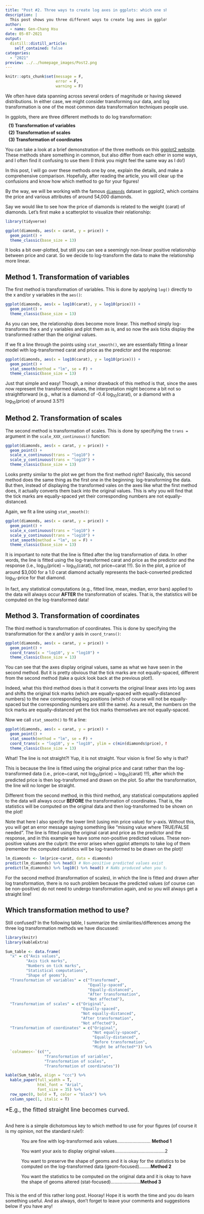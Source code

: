 ```yaml
---
title: "Post #2. Three ways to create log axes in ggplots: which one should you use?"
description: |
  This post shows you three different ways to create log axes in ggplots and provides some suggestions on which method to use for your figures.
author:
  - name: Gen-Chang Hsu
date: 05-07-2021
output:
  distill::distill_article:
    self_contained: false
categories:
  - "2021"
preview: ../../homepage_images/Post2.png
---
```

  
<!-- Webpage style -->
<style>
d-article a {
    color: #2780e3 !important;
      border-bottom: none !important;
}

d-article a:hover {
  color: #2780e3 !important;
    border-bottom: 2px solid !important;
}

d-byline {
  margin-left: -10% !important;
}

d-title {
  margin-left: -10%;
}

d-title h1{
  font-size: 45px;
  width: 130%;
}

d-article {
  margin-left: -10%;
}

p {
  width: 120%;
}

d-article h2 {
  width: 120%;
}

div.article-footer{
  width: 120%;
}

d-article div.sourceCode { 
  width: 120% !important;
}

d-article pre { 
  width: 120% !important;
}

div.l-body {
  width: 120% !important;
}

d-article table thead tr {
  height: 60px !important;
  width: 210px !important;
}

d-article table thead th {
  height: 60px !important;
  font-size: 22px !important;
  width: 210px !important;
}

d-article table tbody tr td {
  font-size: 21px !important;
  height: 60px !important;
  text-align: center !important;
  width: 210px !important;
}

</style>
  
```r
knitr::opts_chunk$set(message = F, 
                      error = F, 
                      warning = F)

```

<!-- Start of the article -->
  
We often have data spanning across several orders of magnitude or having skewed distributions. In either case, we might consider transforming our data, and log transformation is one of the most common data transformation techniques people use. 

In ggplots, there are three different methods to do log transformation:<br> 
<span style="display: block; margin-top: 10px; margin-left: 10px"> **(1) Transformation of variables**</span>
<span style="display: block; margin-top: 5px; margin-left: 10px"> **(2) Transformation of scales**</span>
<span style="display: block; margin-top: 5px; margin-left: 10px"> **(3) Transformation of coordinates**</span>

You can take a look at a brief demonstration of the three methods on this [ggplot2 website](https://ggplot2.tidyverse.org/reference/coord_trans.html). These methods share something in common, but also differ from each other in some ways, and I often find it confusing to use them (I think you might feel the same way as I do!) 

In this post, I will go over these methods one by one, explain the details, and make a comprehensive comparison. Hopefully, after reading the article, you will clear up the confusions and know how which method to go for your figures!

By the way, we will be working with the famous  [`diamonds`](https://ggplot2.tidyverse.org/reference/diamonds.html) dataset in ggplot2, which contains the price and various attributes of around 54,000 diamonds. 

Say we would like to see how the price of diamonds is related to the weight (carat) of diamonds. Let's first make a scatterplot to visualize their relationship:

```r
library(tidyverse)

ggplot(diamonds, aes(x = carat, y = price)) +
  geom_point() +
  theme_classic(base_size = 13)

```

It looks a bit over-plotted, but still you can see a seemingly non-linear positive relationship between price and carat. So we decide to log-transform the data to make the relationship more linear.

## Method 1. Transformation of variables

The first method is transformation of variables. This is done by applying `log()` directly to the x and/or y variables in the `aes()`:  

```r
ggplot(diamonds, aes(x = log10(carat), y = log10(price))) +
  geom_point() +
  theme_classic(base_size = 13)

```

As you can see, the relationship does become more linear. This method simply log-transforms the x and y variables and plot them as is, and so now the axis ticks display the transformed rather than the original values.

If we fit a line through the points using `stat_smooth()`, we are essentially fitting a linear model with log-transformed carat and price as the predictor and the response:

```r
ggplot(diamonds, aes(x = log10(carat), y = log10(price))) +
  geom_point() +
  stat_smooth(method = "lm", se = F) + 
  theme_classic(base_size = 13)

```

Just that simple and easy! Though, a minor drawback of this method is that, since the axes now represent the transformed values, the interpretation might become a bit not so straightforward (e.g., what is a diamond of -0.4 log~10~(carat), or a diamond with a log~10~(price) of around 3.5?!)

## Method 2. Transformation of scales
The second method is transformation of scales. This is done by specifying the `trans = ` argument in the `scale_XXX_continuous()` function:

```r
ggplot(diamonds, aes(x = carat, y = price)) +
  geom_point() +
  scale_x_continuous(trans = "log10") + 
  scale_y_continuous(trans = "log10") +
  theme_classic(base_size = 13)

```

Looks pretty similar to the plot we get from the first method right? Basically, this second method does the same thing as the first one in the beginning: log-transforming the data. But then, instead of displaying the transformed vales on the axes like what the first method does, it actually converts them back into the original values. This is why you will find that the tick marks are equally-spaced yet their corresponding numbers are not equally-distanced.

Again, we fit a line using `stat_smooth()`:

```r
ggplot(diamonds, aes(x = carat, y = price)) +
  geom_point() +
  scale_x_continuous(trans = "log10") + 
  scale_y_continuous(trans = "log10") +
  stat_smooth(method = "lm", se = F) + 
  theme_classic(base_size = 13)

```

It is important to note that the line is fitted after the log transformation of data. In other words, the line is fitted using the log-transformed carat and price as the predictor and the response (i.e., log~10~(price) ~ log~10~(carat), not price~carat !!!). So in the plot, a price of around $3,000 for a 1.0 carat diamond actually represents the back-converted predicted log~10~-price for that diamond.

In fact, any statistical computations (e.g., fitted line, mean, median, error bars) applied to the data will always occur **AFTER** the transformation of scales. That is, the statistics will be computed on the log-transformed data!

## Method 3. Transformation of coordinates
The third method is transformation of coordinates. This is done by specifying the transformation for the x and/or y axis in `coord_trans()`:

```r
ggplot(diamonds, aes(x = carat, y = price)) +
  geom_point() +
  coord_trans(x = "log10", y = "log10") +
  theme_classic(base_size = 13)

```

You can see that the axes display original values, same as what we have seen in the second method. But it is pretty obvious that the tick marks are not equally-spaced, different from the second method (take a quick look back at the previous plot!).    

Indeed, what this third method does is that it converts the original linear axes into log axes and shifts the original tick marks (which are equally-spaced with equally-distanced numbers) to the new corresponding log positions (which of course will not be equally-spaced but the corresponding numbers are still the same). As a result, the numbers on the tick marks are equally-distanced yet the tick marks themselves are not equally-spaced.

Now we call `stat_smooth()` to fit a line:

```r
ggplot(diamonds, aes(x = carat, y = price)) +
  geom_point() +
  stat_smooth(method = "lm", se = F) +
  coord_trans(x = "log10", y = "log10", ylim = c(min(diamonds$price), NA)) + # Need to specify the lower limit for y-axis!
  theme_classic(base_size = 13)

```

What! The line is not straight?! Yup, it is not straight. Your vision is fine! So why is that?

This is because the line is fitted using the original price and carat rather than the log-transformed data (i.e., price~carat, not log~10~(price) ~ log~10~(carat) !!!), after which the predicted price is then log-transformed and drawn on the plot. So after the transformation, the line will no longer be straight. 

Different from the second method, in this third method, any statistical computations applied to the data will always occur **BEFORE** the transformation of coordinates. That is, the statistics will be computed on the original data and then log-transformed to be shown on the plot!

Note that here I also specify the lower limit (using min price value) for y-axis. Without this, you will get an error message saying something like "missing value where TRUE/FALSE needed". The line is fitted using the original carat and price as the predictor and the response, and in this example we have some non-positive predicted values. These non-positive values are the culprit: the error arises when ggplot attempts to take log of them (remember the computed statistics will be log-transformed to be drawn on the plot)! 

```r
lm_diamonds <- lm(price~carat, data = diamonds)
predict(lm_diamonds) %>% head() # Non-positive predicted values exist
predict(lm_diamonds) %>% log10() %>% head() # NaNs produced when you take log of the non-positive values 

```

For the second method (transformation of scales), in which the line is fitted and drawn after log transformation, there is no such problem because the predicted values (of course can be non-positive) do not need to undergo transformation again, and so you will always get a straight line! 

## Which transformation method to use?
Still confused? In the following table, I summarize the similarities/differences among the three log transformation methods we have discussed:

```r
library(knitr)
library(kableExtra)

Sum_table <- data.frame(
  "x" = c("Axis values",
         "Axis tick marks",
         "Numbers on tick marks",
         "Statistical computations",
         "Shape of geoms"),
  "Transformation of variables" = c("Transformed",
                                    "Equally-spaced",
                                    "Equally-distanced",
                                    "After transformation",
                                    "Not affected"),
  "Transformation of scales" = c("Original",
                                 "Equally-spaced",
                                 "Not equally-distanced",
                                 "After transformation",
                                 "Not affected"),
  "Transformation of coordinates" = c("Original",
                                      "Not equally-spaced",
                                      "Equally-distanced",
                                      "Before transformation",
                                      "Might be affected*")) %>%
  `colnames<-`(c("", 
                 "Transformation of variables", 
                 "Transformation of scales",
                 "Transformation of coordinates"))

kable(Sum_table, align = "ccc") %>%  
  kable_paper(full_width = T, 
              html_font = "Arial",
              font_size = 35) %>%
  row_spec(0, bold = T, color = "black") %>%
  column_spec(1, italic = T)

```
<span style="font-size: 18px; margin-top: -100px">*E.g., the fitted straight line becomes curved.</span>

<br>
And here is a simple dichotomous key to which method to use for your figures (of course it is my opinion, not the standard rule!):

<span id = "aaa" style="display: block; margin-top: 0px; margin-left: 50px">You are fine with log-transformed axis values.......................... **Method 1**</span>

<span id = "bbb" style="display: block; margin-top: 5px; margin-left: 50px">You want your axis to display original values.......................................2</span>

<span id = "ccc" style="display: block; margin-top: 5px; margin-left: 50px">You want to preserve the shape of geoms and it is okay for the statistics to be computed on the log-transformed data (geom-focused).........**Method 2**</span>

<span id = "ddd" style="display: block; margin-top: 5px; margin-left: 50px; margin-bottom: 25px">You want the statistics to be computed on the original data and it is okay to have the shape of geoms altered (stat-focused).......................**Method 3**</span>

<style>

d-article p span#aaa:before { 
  content: "1a. "; 
  display: inline-block;
  margin-left: -2em;
  margin-right: 0.5em;
}

d-article p span#bbb:before { 
  content: "1b. "; 
  display: inline-block;
  margin-left: -2em;
  margin-right: 0.5em;
}

d-article p span#ccc:before { 
  content: "2a. "; 
  display: inline-block;
  margin-left: -2em;
  margin-right: 0.5em;
}

d-article p span#ddd:before { 
  content: "2b. "; 
  display: inline-block;
  margin-left: -2em;
  margin-right: 0.5em;
}

d-article table.lightable-paper {
  margin-bottom: 0px; 
}

</style>

This is the end of this rather long post. Hooray! Hope it is worth the time and you do learn something useful. And as always, don't forget to leave your comments and suggestions below if you have any!

